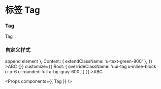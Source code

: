 
<Meta title="Tag" component={Tag} />

# 标签 Tag

### Tag

<Preview>
  <Story name="Tag">
    <Tag>Tag</Tag>
  </Story>
</Preview>

### 自定义样式

<Preview>
  <Story name="Custom Style 1">
    <Tag
      customize={{
        Root: {
          extendClassName: 'u-flex u-flex-col',
          extendStyle: {
            background: '#CCC'
          },
          extendChildrenAfter: <div>append element</div>
        },
        Content: {
          extendClassName: 'u-text-green-800'
        },
      }}
    >ABC</Tag>
  </Story>
  <Story name="Custom Style 2">
    <Tag
      onClick={() => {}}
      customize={{
        Root: {
          overrideClassName: 'uui-tag u-inline-block u-p-6 u-rounded-full u-bg-gray-600',
        }
      }}
    >ABC</Tag>
  </Story>
</Preview>

<Props components={{ Tag }} />